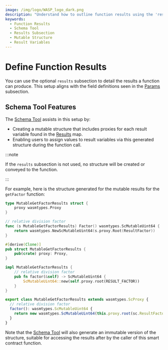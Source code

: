 ```yaml
---
image: /img/logo/WASP_logo_dark.png
description: "Understand how to outline function results using the 'results' subsection and how the Schema Tool aids in this process."
keywords:
  - Function Results
  - Schema Tool
  - Results Subsection
  - Mutable Structure
  - Result Variables
---
```



# Define Function Results

You can use the optional `results` subsection to detail the results a function can produce.
This setup aligns with the field definitions seen in the [Params](params.mdx) subsection.

## Schema Tool Features

The [Schema Tool](usage.mdx) assists in this setup by:

- Creating a mutable structure that includes proxies for each result variable found in the [Results](results.mdx) map.
- Enabling users to assign values to result variables via this generated structure during the function call.

:::note

If the `results` subsection is not used, no structure will be created or conveyed to the function.

:::

For example, here is the structure generated for the mutable results for the `getFactor`
function:

<Tabs groupId="language" queryString>

<TabItem value="go" label="Go">

```go
type MutableGetFactorResults struct {
	proxy wasmtypes.Proxy
}

// relative division factor
func (s MutableGetFactorResults) Factor() wasmtypes.ScMutableUint64 {
	return wasmtypes.NewScMutableUint64(s.proxy.Root(ResultFactor))
}
```

</TabItem>
<TabItem value="rust" label="Rust">

```rust
#[derive(Clone)]
pub struct MutableGetFactorResults {
	pub(crate) proxy: Proxy,
}

impl MutableGetFactorResults {
    // relative division factor
    pub fn factor(&self) -> ScMutableUint64 {
		ScMutableUint64::new(self.proxy.root(RESULT_FACTOR))
	}
}
```

</TabItem>
<TabItem value="typescript" label="Typescript">

```ts
export class MutableGetFactorResults extends wasmtypes.ScProxy {
  // relative division factor
  factor(): wasmtypes.ScMutableUint64 {
    return new wasmtypes.ScMutableUint64(this.proxy.root(sc.ResultFactor));
  }
}
```

</TabItem>
</Tabs>

Note that the [Schema Tool](usage.mdx) will also generate an immutable version of the
structure, suitable for accessing the results after by the caller of this smart contract
function.
